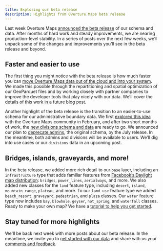 ```yaml
---
title: Exploring our beta release
description: Highlights from Overture Maps beta release
---
```


Last week Overture Maps [announced the beta release](https://overturemaps.org/overture-maps-foundation-releases-beta-of-its-first-open-map-dataset/) of our schema and data. After months of hard work and steady improvements, we are nearing production-level stability. In a series of posts over the next few weeks, we’ll unpack some of the changes and improvements you’ll see in the beta release and beyond. 

## Faster and easier to use
The first thing you might notice with the beta release is how much faster you can [move Overture Maps data out of the cloud and into your system](https://docs.overturemaps.org/getting-data/locally/). We made this possible through the repartitioning and spatial optimization of our GeoParquet files and by working closely with partner companies to improve the developer tools that play nicely with our data. We’ll cover the details of this work in a future blog post. 

<!-- truncate -->

Another highlight of the beta release is the transition to an easier-to-use schema for our administrative boundary data. We first [explored this idea](https://github.com/OvertureMaps/schema/discussions/117) with the Overture Maps community in February, and after two short months of work, the [new divisions schema and data](https://docs.overturemaps.org/guides/divisions/) are ready to go. We announced our plan to [deprecate admins](https://docs.overturemaps.org/release-notes/), the original schema, by the July release. In the meantime, both admins and divisions will be available to users. We'll dig into use cases or our `divisions` data in an upcoming post. 

## Bridges, islands, graveyards, and more!
In the beta release, we added more rich detail to our `base` layer, including an `infrastructure` type that adds familiar features from [Facebook’s Daylight map distribution](https://daylightmap.org/): `bridges`, `power_lines`, `aerialways`, and more. We also added new classes for the `land` feature type, including `desert`, `island`, `mountain_range`, `plateau`, and more. To our `land_use` feature type we added `beach_resort`, `graveyard`, `pedestrian`, and `plaza` classes. Our `water` feature type now includes `bay`, `blowhole`, `geyser`, `hot_spring`, and `waterfall` classes. Ready to make your own map? We have a [tutorial to help you get started](https://docs.overturemaps.org/examples/build-a-map/#13/47.6/-122.33/0/45). 

## Stay tuned for more highlights
We'll be back next week with more posts about our beta release. In the meantime, we invite you to [get started with our data](https://docs.overturemaps.org/getting-data/) and share with us your [comments and feedback](https://github.com/OvertureMaps/data/discussions). 


